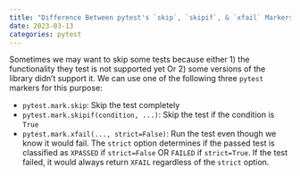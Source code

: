 ```yaml
---
title: "Difference Between pytest's `skip`, `skipif`, & `xfail` Markers"
date: 2023-03-13
categories: pytest
---
```

Sometimes we may want to skip some tests because either 1) the functionality they test is not supported yet Or 2) some versions of the library didn't support it. We can use one of the following three `pytest` markers for this purpose:

- `pytest.mark.skip`: Skip the test completely
- `pytest.mark.skipif(condition, ...)`: Skip the test if the condition is `True`
- `pytest.mark.xfail(..., strict=False)`: Run the test even though we know it would fail. The `strict` option determines if the passed test is classified as `XPASSED` if `strict=False` OR `FAILED` if `strict=True`. If the test failed, it would always return `XFAIL` regardless of the `strict` option.
